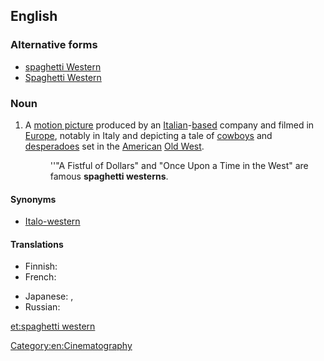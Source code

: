 ==English==
{{wikipedia}}

===Alternative forms===
* [[spaghetti Western]]
* [[Spaghetti Western]]

===Noun===
{{en-noun|head=[[spaghetti]] [[western]]}}

# {{context|idiomatic|lang=en}} A [[motion picture]] produced by an [[Italian]]-[[based]] company and filmed in [[Europe]], notably in Italy and depicting a tale of [[cowboy]]s and [[desperado]]es set in the [[American]] [[Old West]].
#: ''"A Fistful of Dollars" and "Once Upon a Time in the West" are famous '''spaghetti westerns'''.

====Synonyms====
* [[Italo-western]]

====Translations====
{{trans-top|film: a western produced in Europe}}
* Finnish: {{t|fi|italowestern}}
* French: {{t+|fr|western spaghetti|m}}
{{trans-mid}}
* Japanese: {{t|ja|マカロニウェスタン|tr=makaroni wesutan}}, {{t|ja|マカロニウエスタン|tr=makaroni uesutan}}
* Russian: {{t|ru|спаге́тти-ве́стерн|m|sc=Cyrl}}
{{trans-bottom}}

[[Category:en:Cinematography]]

[[et:spaghetti western]]